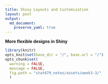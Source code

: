 ```yaml
---
title: Shiny Layouts and Customization
layout: post
output: 
  md_document:
    preserve_yaml: true
---
```


__More flexible designs in Shiny__

```r
library(knitr)
opts_knit$set(base_dir = "/", base.url = "/")
opts_chunk$set(
  warning = FALSE, 
  message = FALSE,
  fig.path = "stat679_notes/assets/week3-3/"
  )
```

